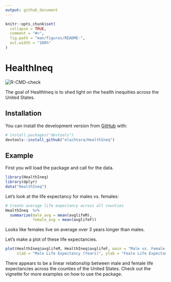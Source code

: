 ```yaml
---
output: github_document
---
```


<!-- README.md is generated from README.Rmd. Please edit that file -->

```r
knitr::opts_chunk$set(
  collapse = TRUE,
  comment = "#>",
  fig.path = "man/figures/README-",
  out.width = "100%"
)
```

# HealthIneq

<!-- badges: start -->
![R-CMD-check](https://github.com/elachtara/HealthIneq/workflows/R-CMD-check/badge.svg)
<!-- badges: end -->

The goal of HealthIneq is to shed light on the health inequities across the United States. 

## Installation

You can install the development version from [GitHub](https://github.com/) with:

``` r
# install.packages("devtools")
devtools::install_github("elachtara/HealthIneq")
```
## Example

First you will load the package and call for the data. 

```r
library(HealthIneq)
library(dplyr)
data("HealthIneq")
```

Let's look at the life expectancy for males vs. females:

```r
# Create average life expectancy across all counties
HealthIneq  %>% 
  summarize(male_avg = mean(avglifeM), 
            female_avg = mean(avglifeF))
```
Looks like females live on average over 3 years longer than males.

Let's make a plot of these life expectancies.

```r
plot(HealthIneq$avglifeM, HealthIneq$avglifeF, main = "Male vs. Female Life Expectancies",
     xlab = "Male Life Expectancy (Years)", ylab = "Feale Life Expectancy (Years)")
```
There appears to be a linear relationship between male and female life expectancies across the counties of the United States. Check out the vignette for more examples on how to use the package.
